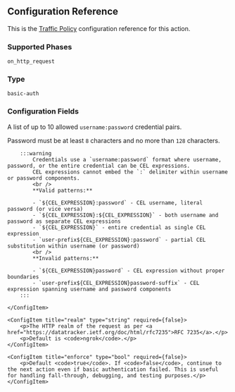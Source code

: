 
## Configuration Reference

This is the [Traffic Policy](/docs/traffic-policy/) configuration
reference for this action.

### Supported Phases

`on_http_request`

### Type

`basic-auth`

### Configuration Fields

<Config>
    <ConfigItem title="credentials" type="array of strings" required={true}>
        <p>A list of up to 10 allowed <code>username:password</code> credential pairs.</p>
        <p>Password must be at least <code>8</code> characters and no more than <code>128</code> characters.</p>

        :::warning
            Credentials use a `username:password` format where username, password, or the entire credential can be CEL expressions.
            CEL expressions cannot embed the `:` delimiter within username or password components.
            <br />
            **Valid patterns:**

            - `${CEL_EXPRESSION}:password` - CEL username, literal password (or vice versa)
            - `${CEL_EXPRESSION}:${CEL_EXPRESSION}` - both username and password as separate CEL expressions
            - `${CEL_EXPRESSION}` - entire credential as single CEL expression
            - `user-prefix${CEL_EXPRESSION}:password` - partial CEL substitution within username (or password)
            <br />
            **Invalid patterns:**

            - `${CEL_EXPRESSION}password` - CEL expression without proper boundaries
            - `user-prefix${CEL_EXPRESSION}password-suffix` - CEL expression spanning username and password components
        :::

    </ConfigItem>

    <ConfigItem title="realm" type="string" required={false}>
        <p>The HTTP realm of the request as per <a href="https://datatracker.ietf.org/doc/html/rfc7235">RFC 7235</a>.</p>
        <p>Default is <code>ngrok</code>.</p>
    </ConfigItem>

    <ConfigItem title="enforce" type="bool" required={false}>
        <p>Default <code>true</code>. If <code>false</code>, continue to the next action even if basic authentication failed. This is useful for handling fall-through, debugging, and testing purposes.</p>
    </ConfigItem>

</Config>
